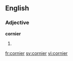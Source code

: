 ==English==

===Adjective===
'''cornier'''

# {{comparative of|corny}}

[[fr:cornier]]
[[sv:cornier]]
[[vi:cornier]]